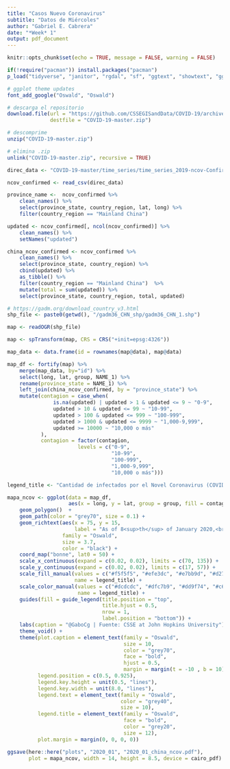 ```yaml
---
title: "Casos Nuevo Coronavirus"
subtitle: "Datos de Miércoles"
author: "Gabriel E. Cabrera"
date: "*Week* 1"
output: pdf_document
---
```


```r
knitr::opts_chunk$set(echo = TRUE, message = FALSE, warning = FALSE)
```

```r
if(!require("pacman")) install.packages("pacman")
p_load("tidyverse", "janitor", "rgdal", "sf", "ggtext", "showtext", "ggthemes")
```

```r
# ggplot theme updates
font_add_google("Oswald", "Oswald")
```

```r
# descarga el repositorio
download.file(url = "https://github.com/CSSEGISandData/COVID-19/archive/master.zip", 
              destfile = "COVID-19-master.zip")

# descomprime
unzip("COVID-19-master.zip")

# elimina .zip
unlink("COVID-19-master.zip", recursive = TRUE)
```

```r
direc_data <- "COVID-19-master/time_series/time_series_2019-ncov-Confirmed.csv"

ncov_confirmed <- read_csv(direc_data)

province_name <-  ncov_confirmed %>%
    clean_names() %>%
    select(province_state, country_region, lat, long) %>% 
    filter(country_region == "Mainland China")

updated <- ncov_confirmed[, ncol(ncov_confirmed)] %>% 
    clean_names() %>% 
    setNames("updated")

china_ncov_confirmed <- ncov_confirmed %>%
    clean_names() %>%
    select(province_state, country_region) %>% 
    cbind(updated) %>% 
    as_tibble() %>% 
    filter(country_region == "Mainland China")  %>% 
    mutate(total = sum(updated)) %>% 
    select(province_state, country_region, total, updated) 
```

```r
# https://gadm.org/download_country_v3.html
shp_file <- paste0(getwd(), "/gadm36_CHN_shp/gadm36_CHN_1.shp")

map <- readOGR(shp_file)

map <- spTransform(map, CRS = CRS("+init=epsg:4326"))

map_data <- data.frame(id = rownames(map@data), map@data)

map_df <- fortify(map) %>%
    merge(map_data, by="id") %>%
    select(long, lat, group, NAME_1) %>%
    rename(province_state = NAME_1) %>%
    left_join(china_ncov_confirmed, by = "province_state") %>% 
    mutate(contagion = case_when(
               is.na(updated) | updated > 1 & updated <= 9 ~ "0-9",
               updated > 10 & updated <= 99 ~ "10-99",
               updated > 100 & updated <= 999 ~ "100-999",
               updated > 1000 & updated <= 9999 ~ "1,000-9,999",
               updated >= 10000 ~ "10,000 o más"
           ),
           contagion = factor(contagion, 
                       levels = c("0-9", 
                                  "10-99", 
                                  "100-999", 
                                  "1,000-9,999", 
                                  "10,000 o más")))
```

```r
legend_title <- "Cantidad de infectados por el Novel Coronavirus (COVID-19) en China"

mapa_ncov <- ggplot(data = map_df, 
                    aes(x = long, y = lat, group = group, fill = contagion)) +
    geom_polygon()  +
    geom_path(color = "grey70", size = 0.1) +
    geom_richtext(aes(x = 75, y = 15, 
                      label = "As of 8<sup>th</sup> of January 2020,<br>the bushfires have burnt<br>41,300 mi<sup>2</sup>"), 
                  family = "Oswald",
                  size = 3.7,
                  color = "black") +
    coord_map("bonne", lat0 = 50) +
    scale_x_continuous(expand = c(0.02, 0.02), limits = c(70, 135)) +
    scale_y_continuous(expand = c(0.02, 0.02), limits = c(17, 57)) +
    scale_fill_manual(values = c("#f5f5f5", "#efe3dc", "#e7bb9d", "#d2726a", "#ba0101"),
                      name = legend_title) +
    scale_color_manual(values = c("#dcdcdc", "#dfc7b9", "#dd9f74", "#c64d43", "#870101"),
                       name = legend_title) +
    guides(fill = guide_legend(title.position = "top", 
                               title.hjust = 0.5, 
                               nrow = 1,
                               label.position = "bottom")) +
    labs(caption = "@GaboCg | Fuente: CSSE at John Hopkins University") + 
    theme_void() +
    theme(plot.caption = element_text(family = "Oswald",
                                      size = 10,
                                      color = "grey70",
                                      face = "bold",
                                      hjust = 0.5,
                                      margin = margin(t = -10 , b = 10)),
          legend.position = c(0.5, 0.925),
          legend.key.height = unit(0.5, "lines"),
          legend.key.width = unit(8.0, "lines"),
          legend.text = element_text(family = "Oswald",
                                     color = "grey40",
                                     size = 10),
          legend.title = element_text(family = "Oswald",
                                      face = "bold",
                                      color = "grey20",
                                      size = 12),
          plot.margin = margin(0, 0, 0, 0)) 

ggsave(here::here("plots", "2020_01", "2020_01_china_ncov.pdf"),
       plot = mapa_ncov, width = 14, height = 8.5, device = cairo_pdf)
```


